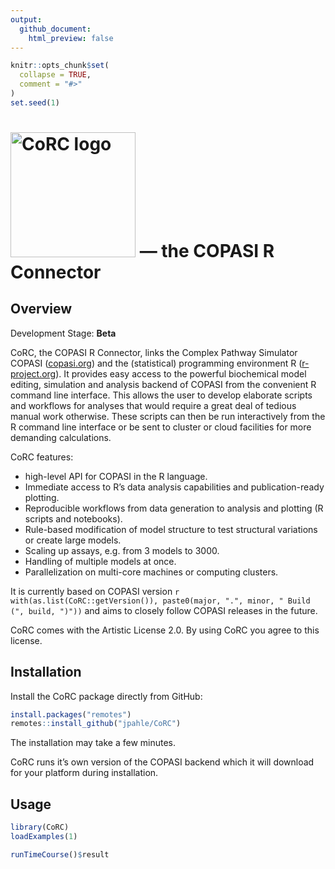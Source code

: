 ```yaml
---
output:
  github_document:
    html_preview: false
---
```


```r
knitr::opts_chunk$set(
  collapse = TRUE,
  comment = "#>"
)
set.seed(1)
```

# <img src="man/figures/logo.png" alt="CoRC logo" width="200"> --- the <b>CO</b>PASI <b>R</b> <b>C</b>onnector

## Overview

Development Stage: **Beta**

CoRC, the COPASI R Connector, links the Complex Pathway Simulator COPASI ([copasi.org](http://copasi.org)) and the (statistical) programming environment R ([r-project.org](http://r-project.org)).
It provides easy access to the powerful biochemical model editing, simulation and analysis backend of COPASI from the convenient R command line interface.
This allows the user to develop elaborate scripts and workflows for analyses that would require a great deal of tedious manual work otherwise.
These scripts can then be run interactively from the R command line interface or be sent to cluster or cloud facilities for more demanding calculations.

CoRC features:

* high-level API for COPASI in the R language.
* Immediate access to R's data analysis capabilities and publication-ready plotting.
* Reproducible workflows from data generation to analysis and plotting (R scripts and notebooks).
* Rule-based modification of model structure to test structural variations or create large models.
* Scaling up assays, e.g. from 3 models to 3000.
* Handling of multiple models at once.
* Parallelization on multi-core machines or computing clusters.

It is currently based on COPASI version `r with(as.list(CoRC::getVersion()), paste0(major, ".", minor, " Build (", build, ")"))` and aims to closely follow COPASI releases in the future.

CoRC comes with the Artistic License 2.0. By using CoRC you agree to this license.

## Installation

Install the CoRC package directly from GitHub:

```r
install.packages("remotes")
remotes::install_github("jpahle/CoRC")
```

The installation may take a few minutes.

CoRC runs it's own version of the COPASI backend which it will download for your platform during installation.

## Usage

```r
library(CoRC)
loadExamples(1)

runTimeCourse()$result
```
